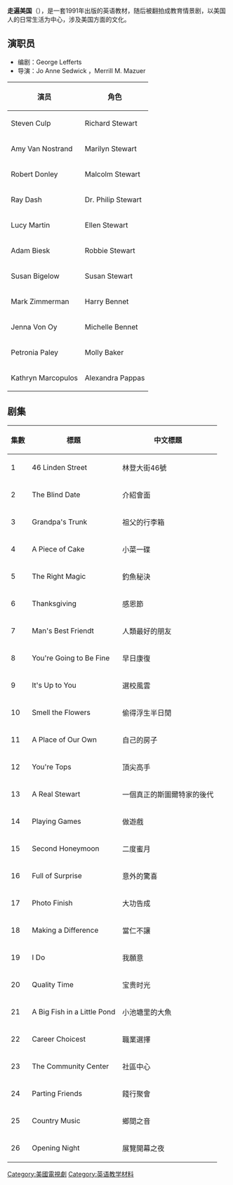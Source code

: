  {{Unreferenced |time=2011-10-09T13:53:55+00:00 }} 
'''走遍美国'''（{{lang|en|'''Family Album, U.S.A.'''}}），是一套1991年出版的英语教材，随后被翻拍成教育情景剧，以美国人的日常生活为中心，涉及美国方面的文化。
==演职员==
*编剧：George Lefferts
*导演：Jo Anne Sedwick ，Merrill M. Mazuer
{| class="wikitable"
|-
! 演员 !! 角色
|-
| Steven Culp || Richard Stewart
|-
| Amy Van Nostrand || Marilyn Stewart
|-
| Robert Donley || Malcolm Stewart
|-
| Ray Dash || Dr. Philip Stewart
|-
| Lucy Martin || Ellen Stewart
|-
| Adam Biesk || Robbie Stewart
|-
| Susan Bigelow || Susan Stewart
|-
| Mark Zimmerman || Harry Bennet
|-
| Jenna Von Oy || Michelle Bennet
|-
| Petronia Paley || Molly Baker
|-
| Kathryn Marcopulos || Alexandra Pappas
|}

==剧集==
{| class="wikitable"
|-
! 集數 !!標題 !! 中文標題 
|-
| 1 || 46 Linden Street || 林登大街46號
|-
| 2 || The Blind Date || 介紹會面
|-
| 3 || Grandpa's Trunk || 祖父的行李箱
|-
| 4 || A Piece of Cake || 小菜一碟
|-
| 5 || The Right Magic || 釣魚秘決
|-
| 6 || Thanksgiving || 感恩節
|-
| 7 || Man's Best Friendt || 人類最好的朋友
|-
| 8 || You're Going to Be Fine || 早日康復
|-
| 9 || It's Up to You || 選校風雲
|-
| 10 || Smell the Flowers || 偷得浮生半日閒
|-
| 11 || A Place of Our Own || 自己的房子
|-
| 12 || You're Tops || 頂尖高手
|-
| 13 || A Real Stewart || 一個真正的斯圖爾特家的後代
|-
| 14 || Playing Games || 做遊戲
|-
| 15 || Second Honeymoon || 二度蜜月
|-
| 16 || Full of Surprise || 意外的驚喜
|-
| 17 || Photo Finish || 大功告成
|-
| 18 || Making a Difference || 當仁不讓
|-
| 19 || I Do || 我願意
|-
| 20 || Quality Time || 宝贵时光
|-
| 21 || A Big Fish in a Little Pond || 小池塘里的大魚
|-
| 22 || Career Choicest || 職業選擇
|-
| 23 || The Community Center || 社區中心
|-
| 24 || Parting Friends || 餞行聚會
|-
| 25 || Country Music || 鄉間之音
|-
| 26 || Opening Night || 展覽開幕之夜
|}

[[Category:美國電視劇|Category:美國電視劇]]
[[Category:英语教学材料|Category:英语教学材料]]